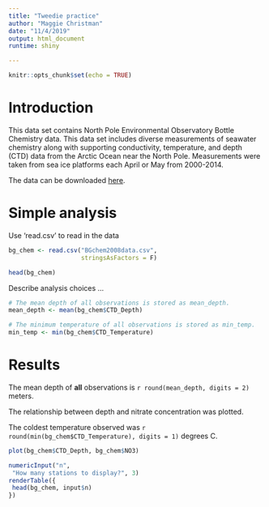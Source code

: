 ```yaml
---
title: "Tweedie practice"
author: "Maggie Christman"
date: "11/4/2019"
output: html_document
runtime: shiny

---
```


```r
knitr::opts_chunk$set(echo = TRUE)
```

# Introduction

This data set contains North Pole Environmental Observatory Bottle Chemistry data. This data set includes diverse measurements of seawater chemistry along with supporting conductivity, temperature, and depth (CTD) data from the Arctic Ocean near the North Pole. Measurements were taken from sea ice platforms each April or May from 2000-2014.

The data can be downloaded [here](http://doi.org/10.18739/A25T3FZ8X). 

# Simple analysis

Use 'read.csv' to read in the data

```r
bg_chem <- read.csv("BGchem2008data.csv", 
                    stringsAsFactors = F)

head(bg_chem)
```



Describe analysis choices ...

```r
# The mean depth of all observations is stored as mean_depth.
mean_depth <- mean(bg_chem$CTD_Depth)

# The minimum temperature of all observations is stored as min_temp.
min_temp <- min(bg_chem$CTD_Temperature)

```

# Results

The mean depth of **all** observations is `r round(mean_depth, digits = 2)` meters.

The relationship between depth and nitrate concentration was plotted.

The coldest temperature observed was `r round(min(bg_chem$CTD_Temperature), digits = 1)` degrees C.

```r
plot(bg_chem$CTD_Depth, bg_chem$NO3)

```


```r
numericInput("n",
 "How many stations to display?", 3)
renderTable({
 head(bg_chem, input$n)
})
```
